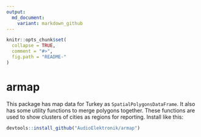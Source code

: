```yaml
---
output: 
  md_document:
    variant: markdown_github
---
```


<!-- README.md is generated from README.Rmd. Please edit that file -->

```r
knitr::opts_chunk$set(
  collapse = TRUE,
  comment = "#>",
  fig.path = "README-"
)
```

# armap

This package has map data for Turkey as `SpatialPolygonsDataFrame`. It also 
has some utility functions to merge polygons together. These functions are used
to show clusters of cities as regions for reporting. Install like this:

```r
devtools::install_github("AudioElektronik/armap")
````

